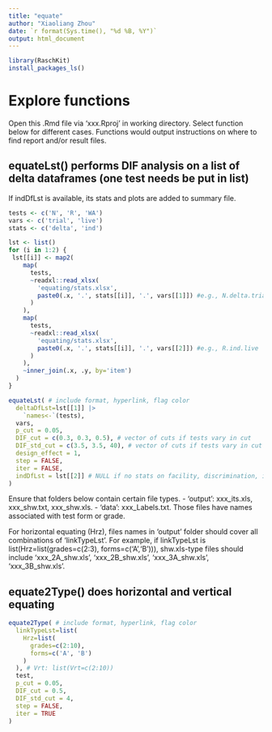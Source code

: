 ```yaml
---
title: "equate"
author: "Xiaoliang Zhou"
date: `r format(Sys.time(), "%d %B, %Y")`
output: html_document
---
```


```r
library(RaschKit)
install_packages_ls()
```

# Explore functions

Open this .Rmd file via 'xxx.Rproj' in working directory.
Select function below for different cases. Functions would output instructions 
on where to find report and/or result files.

## equateLst() performs DIF analysis on a list of delta dataframes (one test needs be put in list)

If indDfLst is available, its stats and plots are added to summary file.

```r
tests <- c('N', 'R', 'WA')
vars <- c('trial', 'live')
stats <- c('delta', 'ind')

lst <- list()
for (i in 1:2) {
 lst[[i]] <- map2(
    map(
      tests, 
      ~readxl::read_xlsx(
        'equating/stats.xlsx', 
        paste0(.x, '.', stats[[i]], '.', vars[[1]]) #e.g., N.delta.trial
      )
    ),
    map(
      tests,
      ~readxl::read_xlsx(
        'equating/stats.xlsx',
        paste0(.x, '.', stats[[i]], '.', vars[[2]]) #e.g., R.ind.live
      )
    ),
    ~inner_join(.x, .y, by='item')
  )  
}  

equateLst( # include format, hyperlink, flag color
  deltaDfLst=lst[[1]] |> 
    `names<-`(tests),
  vars,
  p_cut = 0.05,
  DIF_cut = c(0.3, 0.3, 0.5), # vector of cuts if tests vary in cut
  DIF_std_cut = c(3.5, 3.5, 40), # vector of cuts if tests vary in cut
  design_effect = 1,
  step = FALSE,
  iter = FALSE,
  indDfLst = lst[[2]] # NULL if no stats on facility, discrimination, infit
)
```

Ensure that folders below contain certain file types.
 - 'output': xxx_its.xls, xxx_shw.txt, xxx_shw.xls.
 - 'data': xxx_Labels.txt.
Those files have names associated with test form or grade. 

For horizontal equating (Hrz), files names in 'output' folder should cover 
all combinations of 'linkTypeLst'. For example, if linkTypeLst is 
list(Hrz=list(grades=c(2:3), forms=c('A','B'))), shw.xls-type files should 
include 'xxx_2A_shw.xls', 'xxx_2B_shw.xls', 'xxx_3A_shw.xls', 'xxx_3B_shw.xls'.
 
## equate2Type() does horizontal and vertical equating

```r
equate2Type( # include format, hyperlink, flag color
  linkTypeLst=list(
    Hrz=list(
      grades=c(2:10),
      forms=c('A', 'B')
    )
  ), # Vrt: list(Vrt=c(2:10))
  test,
  p_cut = 0.05,
  DIF_cut = 0.5,
  DIF_std_cut = 4,
  step = FALSE,
  iter = TRUE
)
```
